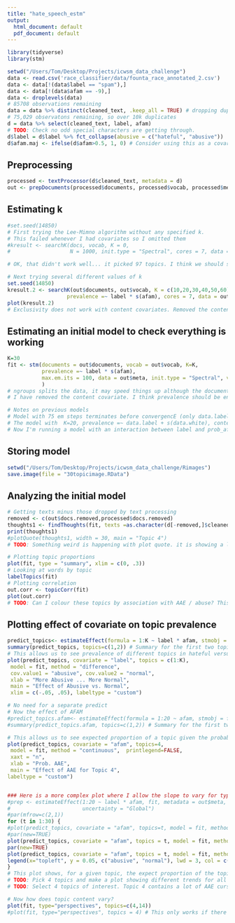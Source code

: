 ```yaml
---
title: "hate_speech_estm"
output:
  html_document: default
  pdf_document: default
---
```


```r
library(tidyverse)
library(stm)

setwd("/Users/Tom/Desktop/Projects/icwsm_data_challenge")
data <- read.csv('race_classifier/data/founta_race_annotated_2.csv') 
data <- data[!(data$label == "spam"),]
data <- data[!(data$afam == -9),]
data <- droplevels(data)
# 85708 observations remaining
data = data %>% distinct(cleaned_text, .keep_all = TRUE) # dropping duplicates, keeping first. .keep_all pertains to variables
# 75,029 observatons remaining, so over 10k duplicates
d = data %>% select(cleaned_text, label, afam)
# TODO: Check no odd special characters are getting through.
d$label = d$label %>% fct_collapse(abusive = c("hateful", "abusive"))
d$afam.maj <- ifelse(d$afam>0.5, 1, 0) # Consider using this as a covariate for content (it can only take binary values)
```

## Preprocessing

```r
processed <- textProcessor(d$cleaned_text, metadata = d)
out <- prepDocuments(processed$documents, processed$vocab, processed$meta, lower.thres = 5)#, subsample = 20000) # TODO: Remove subsample when complete
```


## Estimating k


```r
#set.seed(14850)
# First trying the Lee-Mimno algorithm without any specified k.
# This failed whenever I had covariates so I omitted them
#kresult <- searchK(docs, vocab, K = 0,
#                   N = 1000, init.type = "Spectral", cores = 7, data = meta)

# OK, that didn't work well... it picked 97 topics. I think we should stick with something between 15-30. Will run the algorithm again tomorrow.
```


```r
# Next trying several different values of k
set.seed(14850)
kresult.2 <- searchK(out$documents, out$vocab, K = c(10,20,30,40,50,60), N = 5000, 
                   prevalence =~ label * s(afam), cores = 7, data = out$meta)
plot(kresult.2)
# Exclusivity does not work with content covariates. Removed the content covariate from the searchK function.
```

## Estimating an initial model to check everything is working

```r
K=30
fit <- stm(documents = out$documents, vocab = out$vocab, K=K, 
           prevalence =~ label * s(afam),
           max.em.its = 100, data = out$meta, init.type = "Spectral", verbose = TRUE
           )
# ngroups splits the data, it may speed things up although the documentation notes that it is somewhat experimental
# I have removed the content covariate. I think prevalence should be enough here.

# Notes on previous models
# Model with 75 em steps terminates before convergencE (only data.label as prevalence, no content covariates)
# The model with  K=20, prevalence =~ data.label + s(data.white), content =~ data.label converged after 15 iterations.
# Now I'm running a model with an interaction between label and prob_afam. It too 22 iterations.
```
## Storing model
```r
setwd("/Users/Tom/Desktop/Projects/icwsm_data_challenge/Rimages")
save.image(file = "30topicimage.RData")
```


## Analyzing the initial model
```r
# Getting texts minus those dropped by text processing
removed <- c(out$docs.removed,processed$docs.removed)
thoughts1 <- findThoughts(fit, texts =as.character(d[-removed,]$cleaned_text), topic=30, n = 4)
print(thoughts1)
#plotQuote(thoughts1, width = 30, main = "Topic 4")
# TODO: Something weird is happening with plot quote. it is showing a list object rather than the document itself. It is still usable but not as a plot

# Plotting topic proportions
plot(fit, type = "summary", xlim = c(0, .3))
# Looking at words by topic
labelTopics(fit)
# Plotting correlation
out.corr <- topicCorr(fit)
plot(out.corr)
# TODO: Can I colour these topics by association with AAE / abuse? This would then allow us to see if there are clusters of topics that are racialized / and abusive
```


## Plotting effect of covariate on topic prevalence
```r
predict_topics<- estimateEffect(formula = 1:K ~ label * afam, stmobj = fit, metadata = out$meta, uncertainty = "Global")
summary(predict_topics, topics=c(1,2)) # Summary for the first two topics
# This allows us to see prevalence of different topics in hateful versus normal tweets
plot(predict_topics, covariate = "label", topics = c(1:K),
 model = fit, method = "difference",
 cov.value1 = "abusive", cov.value2 = "normal",
 xlab = "More Abusive ... More Normal",
 main = "Effect of Abusive vs. Normal",
 xlim = c(-.05, .05), labeltype = "custom")

# No need for a separate predict
# Now the effect of AFAM
#predict_topics.afam<- estimateEffect(formula = 1:20 ~ afam, stmobj = fit, metadata = out$meta, uncertainty = "Global")
#summary(predict_topics.afam, topics=c(1,2)) # Summary for the first two topics

# This allows us to see expected proportion of a topic given the probability it is written in AAE. This will allow us to identify topics that are high in AAE usage.
plot(predict_topics, covariate = "afam", topics=4,
 model = fit, method = "continuous",  printlegend=FALSE,
 xaxt = "n",
 xlab = "Prob. AAE",
 main = "Effect of AAE for Topic 4",
labeltype = "custom")


### Here is a more complex plot where I allow the slope to vary for type
#prep <- estimateEffect(1:20 ~ label * afam, fit, metadata = out$meta,
#                       uncertainty = "Global")
#par(mfrow=c(2,1))
for (t in 1:30) {
#plot(predict_topics, covariate = "afam", topics=t, model = fit, method = "continuous", xlab = "Prob. #Afam", moderator = "label", moderator.value = "hateful", linecol = "blue", ylim = c(0, .12), printlegend = F)
#par(new=TRUE)
plot(predict_topics, covariate = "afam", topics = t, model = fit, method = "continuous", xlab = "Prob. AAE", moderator = "label", moderator.value = "abusive", linecol = "red", ylim = c(0, .6), printlegend = F)
par(new=TRUE)
plot(predict_topics, covariate = "afam", topics = t, model = fit, method = "continuous", xlab = "Prob. AAE", moderator = "label", moderator.value = "normal", linecol = "blue", ylim = c(0, .6), printlegend = F, main = paste("Topic", as.character(t), sep = " ") )
legend(x="topleft", y = 0.05, c("abusive", "normal"), lwd = 3, col = c("red", "blue"))
}
# This plot shows, for a given topic, the expect proportion of the topic by the probability the tweet is written in AAE by the hate classification of tweets. This will be useful once I have identified topics of interest.
# TODO: Pick 4 topics and make a plot showing different trends for all of them. e.g. four versions of this plot in a faceted grid.
# TODO: Select 4 topics of interest. Topic 4 contains a lot of AAE cursing, topic 13 is the most associated with abusive (seems odd). 20 (feelings) is least abusive, 15 is most neutral (thinking about world). 2 is quite clear, it is about international conflict and is quite hateful. 9 is interesting, possibly song lyrics.
```

```r
# Now how does topic content vary?
plot(fit, type="perspectives", topics=c(4,14))
#plot(fit, type="perspectives", topics = 4) # This only works if there is a content covariate included.
```